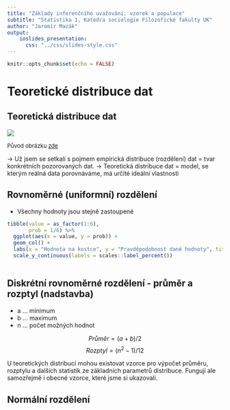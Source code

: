 ```yaml
---
title: "Základy inferenčního uvažování: vzorek a populace"
subtitle: "Statistika 1, Katedra sociologie Filozofické fakulty UK" 
author: "Jaromír Mazák"
output:
    ioslides_presentation:
      css: "../css/slides-style.css"
---
```


```r
knitr::opts_chunk$set(echo = FALSE)
```

# Teoretické distribuce dat

## Teoretická distribuce dat

![](figures/04_field.jpg)

<font size="2">Původ obrázku [zde](https://www.darek-zazitek.cz/zazitek/pilotem-letadla-ve-vyskove)</font>

-> Už jsem se setkali s pojmem empirická distribuce (rozdělení) dat = tvar konkrétních pozorovaných dat.
-> Teoretická distribuce dat = model, se kterým reálná data porovnáváme, má určité ideální vlastnosti

## Rovnoměrné (uniformní) rozdělení

- Všechny hodnoty jsou stejně zastoupené

```r

tibble(value = as_factor(1:6),
       prob = 1/6) %>% 
  ggplot(aes(x = value, y = prob)) + 
  geom_col() + 
  labs(x = "Hodnota na kostce", y = "Pravděpodobnost dané hodnoty", title = "Diskrétní uniformní rozdělení - hod kostkou") +
  scale_y_continuous(labels = scales::label_percent())
  

```

## Diskrétní rovnoměrné rozdělení - průměr a rozptyl (nadstavba)

- a ... minimum
- b ... maximum
- n ... počet možných hodnot

$$
Průměr = (a+b)/2
$$
$$
Rozptyl = (n^2 - 1)/12
$$

:::{.notes}
U teoretických distribucí mohou existovat vzorce pro výpočet průměru, rozptylu a dalších statistik ze základních parametrů distribuce. Fungují ale samozřejmě i obecné vzorce, které jsme si ukazovali.
:::


## Normální rozdělení


